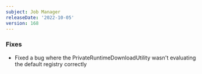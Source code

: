 ```yaml
---
subject: Job Manager
releaseDate: '2022-10-05'
version: 168
---
```



### Fixes
* Fixed a bug where the PrivateRuntimeDownloadUtility wasn't evaluating the default registry correctly
